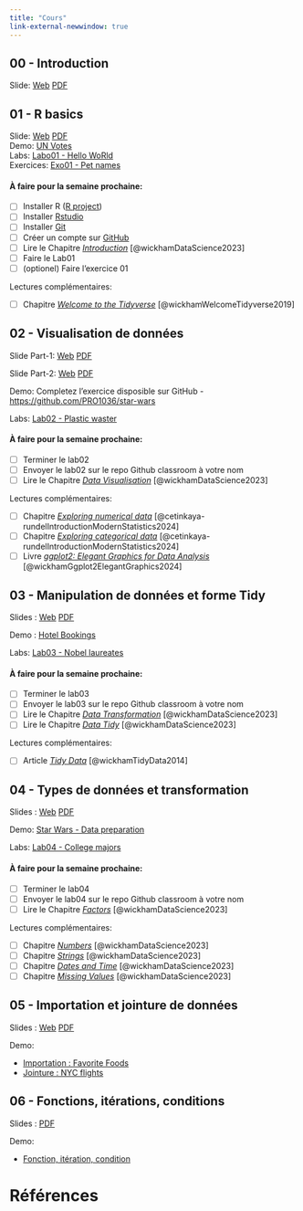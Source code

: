 ```yaml
---
title: "Cours"
link-external-newwindow: true
---
```


## 00 - Introduction

Slide: [Web](../../slides/00%20-%20Intro/00%20-%20intro.qmd){target="_blank"} [PDF](00%20-%20intro.pdf)

## 01 - R basics

Slide: [Web](../../slides/01%20-%20Toolbox/01%20-%20toolbox.qmd){target="_blank"} [PDF](01%20-%20toolbox.pdf) <br/>Demo: [UN Votes](../demo/unvotes/unvotes.qmd) <br/>Labs: [Labo01 - Hello WoRld](../labs/lab01-hello-world/lab01-hello-world.qmd) <br/>Exercices: [Exo01 - Pet names](../exercices/exo01-pet-names/exo01-pet-names.qmd)

#### À faire pour la semaine prochaine:

-   [ ] Installer R ([R project](https://www.r-project.org/))
-   [ ] Installer [Rstudio](https://posit.co/download/rstudio-desktop/)
-   [ ] Installer [Git](https://git-scm.com/downloads)
-   [ ] Créer un compte sur [GitHub](https://github.com/)
-   [ ] Lire le Chapitre [*Introduction*](https://r4ds.hadley.nz/intro) [@wickhamDataScience2023]
-   [ ] Faire le Lab01
-   [ ] (optionel) Faire l'exercice 01

Lectures complémentaires:

-   [ ] Chapitre [*Welcome to the Tidyverse*](../papers/Wickham2019_Welcome-to-the-Tidyverse.pdf) [@wickhamWelcomeTidyverse2019]

## 02 - Visualisation de données

Slide Part-1: [Web](../../slides/02%20-%20Dataviz/02%20-%20dataviz.qmd){target="_blank"} [PDF](02%20-%20dataviz%20-%20P1.pdf)

Slide Part-2: [Web](../../slides/02%20-%20Dataviz/02%20-%20dataviz%20-%2002.qmd){target="_blank"} [PDF](02%20-%20dataviz%20-%20P2.pdf)

Demo: Completez l'exercice disposible sur GitHub - <https://github.com/PRO1036/star-wars>

Labs: [Lab02 - Plastic waster](../labs/lab02-plastic-waste/lab02-plastic-waste.qmd)

#### À faire pour la semaine prochaine:

-   [ ] Terminer le lab02
-   [ ] Envoyer le lab02 sur le repo Github classroom à votre nom
-   [ ] Lire le Chapitre [*Data Visualisation*](https://r4ds.had.co.nz/data-visualisation.html) [@wickhamDataScience2023]

Lectures complémentaires:

-   [ ] Chapitre [*Exploring numerical data*](https://openintro-ims.netlify.app/explore-numerical) [@cetinkaya-rundelIntroductionModernStatistics2024]
-   [ ] Chapitre [*Exploring categorical data*](https://openintro-ims.netlify.app/explore-categorical) [@cetinkaya-rundelIntroductionModernStatistics2024]
-   [ ] Livre [*ggplot2: Elegant Graphics for Data Analysis*](https://ggplot2-book.org/) [@wickhamGgplot2ElegantGraphics2024]

## 03 - Manipulation de données et forme Tidy

Slides : [Web](../../slides/03 - Tidy-data/03 - tidy-data.qmd){target="_blank"} [PDF](03 - tidy-data.pdf)

Demo : [Hotel Bookings](https://github.com/PRO1036/hotel-bookings)

Labs: [Lab03 - Nobel laureates](../labs/lab03-nobel-laureates/lab03-nobel-laureates.qmd)

#### À faire pour la semaine prochaine:

-   [ ] Terminer le lab03
-   [ ] Envoyer le lab03 sur le repo Github classroom à votre nom
-   [ ] Lire le Chapitre [*Data Transformation*](https://r4ds.hadley.nz/data-transform) [@wickhamDataScience2023]
-   [ ] Lire le Chapitre [*Data Tidy*](https://r4ds.hadley.nz/data-tidy) [@wickhamDataScience2023]

Lectures complémentaires:

-   [ ] Article [*Tidy Data*](../papers/Wickham2014_Tidy-Data.pdf) [@wickhamTidyData2014]

## 04 - Types de données et transformation

Slides : [Web](../../slides/04 - Data types/04 - data-types.qmd){target="_blank"} [PDF](04 - data-types.pdf)

Demo: [Star Wars - Data preparation](https://github.com/PRO1036/star-wars-2)

Labs: [Lab04 - College majors](../labs/lab04-college-majors/lab04-college-majors.qmd)

#### À faire pour la semaine prochaine:

-   [ ] Terminer le lab04
-   [ ] Envoyer le lab04 sur le repo Github classroom à votre nom
-   [ ] Lire le Chapitre [*Factors*](https://r4ds.hadley.nz/factors) [@wickhamDataScience2023]

Lectures complémentaires:

-   [ ] Chapitre [*Numbers*](https://r4ds.hadley.nz/numbers) [@wickhamDataScience2023]
-   [ ] Chapitre [*Strings*](https://r4ds.hadley.nz/strings) [@wickhamDataScience2023]
-   [ ] Chapitre [*Dates and Time*](https://r4ds.hadley.nz/datetimes) [@wickhamDataScience2023]
-   [ ] Chapitre [*Missing Values*](https://r4ds.hadley.nz/missing-values) [@wickhamDataScience2023]


## 05 - Importation et jointure de données

Slides : [Web](../../slides/05 - import-join/05 - import-join.qmd){target="_blank"} [PDF](05 - import-join.pdf)

Demo: 

- [Importation : Favorite Foods](https://github.com/PRO1036/favorite-foods)
- [Jointure : NYC flights](https://github.com/PRO1036/nycflights)

## 06 - Fonctions, itérations, conditions

Slides : [PDF](06 - Fonctions_iterations_conditions.pdf)

Demo: 

- [Fonction, itération, condition](https://github.com/PRO1036/fonctions-iterations-condition)

# Références

::: {#refs}
:::
